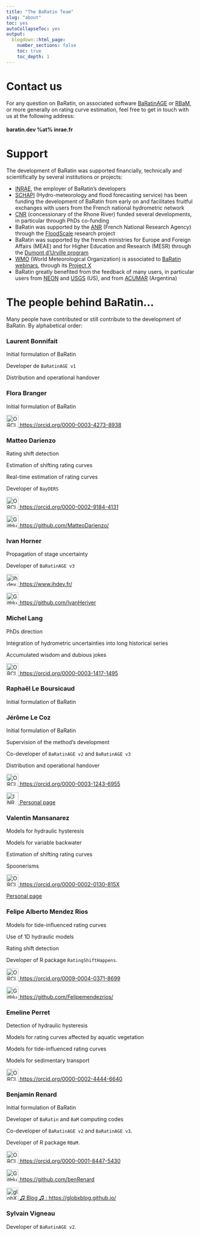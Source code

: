 ---
title: "The BaRatin Team"
slug: "about"
toc: yes
autoCollapseToc: yes
output:
  blogdown::html_page:
    number_sections: false
    toc: true
    toc_depth: 1
---

# Contact us

For any question on BaRatin, on associated software [BaRatinAGE](https://github.com/BaRatin-tools/BaRatinAGE) or [RBaM](https://github.com/BaM-tools/RBaM), or more generally on rating curve estimation, feel free to get in touch with us at the following address: 

#### baratin.dev %at% inrae.fr

# Support 

The development of BaRatin was supported financially, technically and scientifically by several institutions or projects: 

* [INRAE](https://www.inrae.fr/en), the employer of BaRatin's developers
* [SCHAPI](https://api.gouv.fr/producteurs/schapi) (Hydro-meteorology and flood forecasting service) has been funding the development of BaRatin from early on and facilitates fruitful exchanges with users from the French national hydrometric network
* [CNR](https://www.cnr.tm.fr/en) (concessionary of the Rhone River) funded several developments, in particular through PhDs co-funding
* BaRatin was supported by the [ANR](https://anr.fr/en/) (French National Research Agency) through the [FloodScale](https://anr.fr/en/funded-projects-and-impact/funded-projects/project/funded/project/b2d9d3668f92a3b9fbbf7866072501ef-905f3e2aef/?tx_anrprojects_funded%5Bcontroller%5D=Funded&cHash=0b8e7585d4a94310a1788901595f6ccb) research project
* BaRatin was supported by the french ministries for Europe and Foreign Affairs (MEAE) and for Higher Education and Research (MESR) through the [Dumont d’Urville program](https://www.campusfrance.org/en/node/2377)
* [WMO](https://wmo.int) (World Meteorological Organization) is associated to [BaRatin webinars](https://www.youtube.com/watch?v=dUutJkCaAro), through its [Project X](https://community.wmo.int/en/activity-areas/hydrology-and-water-resources/project-x) 
* BaRatin greatly benefited from the feedback of many users, in particular users from [NEON](https://www.neonscience.org/) and [USGS](https://www.usgs.gov/) (US), and from [ACUMAR](https://www.acumar.gob.ar/) (Argentina)

# The people behind BaRatin...

Many people have contributed or still contribute to the development of BaRatin. By alphabetical order: 

### Laurent Bonnifait

Initial formulation of BaRatin

Developer de `BaRatinAGE v1`

Distribution and operational handover

### Flora Branger

Initial formulation of BaRatin

<a href="https://orcid.org/0000-0003-4273-8938">
<img alt="ORCID logo" src="https://info.orcid.org/wp-content/uploads/2019/11/orcid_32x32.png" width="32" height="32" /> https://orcid.org/0000-0003-4273-8938 </a>

### Matteo Darienzo

Rating shift detection

Estimation of shifting rating curves

Real-time estimation of rating curves

Developer of `BayDERS`

<a href="https://orcid.org/0000-0002-9184-4131">
<img alt="ORCID logo" src="https://info.orcid.org/wp-content/uploads/2019/11/orcid_32x32.png" width="32" height="32" /> https://orcid.org/0000-0002-9184-4131 </a>

<a href="https://github.com/MatteoDarienzo/">
<img alt="GitHub logo" src="/img/github-mark.svg" width="32" height="32" /> https://github.com/MatteoDarienzo/ </a>

### Ivan Horner

Propagation of stage uncertainty

Developer of `BaRatinAGE v3`

<a href="https://www.ihdev.fr/en">
<img alt="ihdev logo" src="/img/ihdev_logo.svg" width="32" height="32" /> https://www.ihdev.fr/ </a>

<a href="https://github.com/IvanHeriver">
<img alt="GitHub logo" src="/img/github-mark.svg" width="32" height="32" /> https://github.com/IvanHeriver </a>

### Michel Lang

PhDs direction

Integration of hydrometric uncertainties into long historical series

Accumulated wisdom and dubious jokes

<a href="https://orcid.org/0000-0003-1417-1495">
<img alt="ORCID logo" src="https://info.orcid.org/wp-content/uploads/2019/11/orcid_32x32.png" width="32" height="32" /> https://orcid.org/0000-0003-1417-1495 </a>

### Raphaël Le Boursicaud

Initial formulation of BaRatin

### Jérôme Le Coz

Initial formulation of BaRatin

Supervision of the method's development

Co-developer of `BaRatinAGE v2` and `BaRatinAGE v3`

Distribution and operational handover

<a href="https://orcid.org/0000-0003-1243-6955">
<img alt="ORCID logo" src="https://info.orcid.org/wp-content/uploads/2019/11/orcid_32x32.png" width="32" height="32" /> https://orcid.org/0000-0003-1243-6955 </a>

<a href="https://eng-riverhydraulics.lyon-grenoble.hub.inrae.fr/people/present-staff/jerome-le-coz">
<img alt="INRAE logo" src="/img/Logo-INRAE_Transparent.png" width="32" /> Personal page </a>

### Valentin Mansanarez

Models for hydraulic hysteresis

Models for variable backwater

Estimation of shifting rating curves

Spoonerisms

<a href="https://orcid.org/0000-0002-0130-815X">
<img alt="ORCID logo" src="https://info.orcid.org/wp-content/uploads/2019/11/orcid_32x32.png" width="32" height="32" /> https://orcid.org/0000-0002-0130-815X </a>

<a href="https://www.ivl.se/english/ivl/about-ivl/contact-us/staff/valentin-mansanarez.html"> Personal page </a>

### Felipe Alberto Mendez Rios

Models for tide-influenced rating curves

Use of 1D hydraulic models

Rating shift detection

Developer of R package `RatingShiftHappens`.

<a href="https://orcid.org/0009-0004-0371-8699">
<img alt="ORCID logo" src="https://info.orcid.org/wp-content/uploads/2019/11/orcid_32x32.png" width="32" height="32" /> https://orcid.org/0009-0004-0371-8699 </a>

<a href="https://github.com/Felipemendezrios/">
<img alt="GitHub logo" src="/img/github-mark.svg" width="32" height="32" /> https://github.com/Felipemendezrios/ </a>

### Emeline Perret

Detection of hydraulic hysteresis

Models for rating curves affected by aquatic vegetation

Models for tide-influenced rating curves

Models for sedimentary transport

<a href="https://orcid.org/0000-0002-4444-6640">
<img alt="ORCID logo" src="https://info.orcid.org/wp-content/uploads/2019/11/orcid_32x32.png" width="32" height="32" /> https://orcid.org/0000-0002-4444-6640 </a>

### Benjamin Renard

Initial formulation of BaRatin

Developer of `BaRatin` and `BaM` computing codes

Co-developer of `BaRatinAGE v2` and `BaRatinAGE v3`. 

Developer of R package `RBaM`.

<a href="https://orcid.org/0000-0001-8447-5430">
<img alt="ORCID logo" src="https://info.orcid.org/wp-content/uploads/2019/11/orcid_32x32.png" width="32" height="32" /> https://orcid.org/0000-0001-8447-5430 </a>

<a href="https://github.com/benRenard">
<img alt="GitHub logo" src="/img/github-mark.svg" width="32" height="32" /> https://github.com/benRenard </a>

<a href="https://globxblog.github.io/">
<img alt="globXblog logo" src="/img/globXblog_logo.svg" width="32" height="32" />  ♫ Blog ♫ : https://globxblog.github.io/ </a>

### Sylvain Vigneau

Developer of `BaRatinAGE v2`. 
